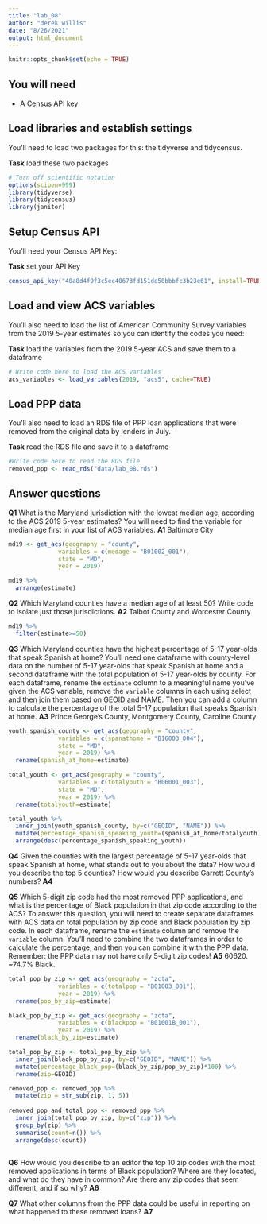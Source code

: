 ```yaml
---
title: "lab_08"
author: "derek willis"
date: "8/26/2021"
output: html_document
---
```


```r
knitr::opts_chunk$set(echo = TRUE)
```

## You will need

* A Census API key

## Load libraries and establish settings

You'll need to load two packages for this: the tidyverse and tidycensus.

**Task** load these two packages

```r
# Turn off scientific notation
options(scipen=999)
library(tidyverse)
library(tidycensus)
library(janitor)
```

## Setup Census API

You'll need your Census API Key:

**Task** set your API Key

```r
census_api_key("40a8d4f9f3c5ec40673fd151de50bbbfc3b23e61", install=TRUE)
```

## Load and view ACS variables

You'll also need to load the list of American Community Survey variables from the 2019 5-year estimates so you can identify the codes you need:

**Task** load the variables from the 2019 5-year ACS and save them to a dataframe

```r
# Write code here to load the ACS variables
acs_variables <- load_variables(2019, "acs5", cache=TRUE)
```

## Load PPP data

You'll also need to load an RDS file of PPP loan applications that were removed from the original data by lenders in July.

**Task** read the RDS file and save it to a dataframe

```r
#Write code here to read the RDS file
removed_ppp <- read_rds("data/lab_08.rds")
```

## Answer questions

**Q1** What is the Maryland jurisdiction with the lowest median age, according to the ACS 2019 5-year estimates? You will need to find the variable for median age first in your list of ACS variables.
**A1**
Baltimore City
```r
md19 <- get_acs(geography = "county",
              variables = c(medage = "B01002_001"),
              state = "MD",
              year = 2019)

md19 %>% 
  arrange(estimate)
```

**Q2** Which Maryland counties have a median age of at least 50? Write code to isolate just those jurisdictions.
**A2**
Talbot County and Worcester County
```r
md19 %>% 
  filter(estimate>=50)
```

**Q3** Which Maryland counties have the highest percentage of 5-17 year-olds that speak Spanish at home? You'll need one dataframe with county-level data on the number of 5-17 year-olds that speak Spanish at home and a second dataframe with the total population of 5-17 year-olds by county. For each dataframe, rename the `estimate` column to a meaningful name you've given the ACS variable, remove the `variable` columns in each using select and then join them based on GEOID and NAME. Then you can add a column to calculate the percentage of the total 5-17 population that speaks Spanish at home.
**A3**
Prince George's County, Montgomery County, Caroline County
```r
youth_spanish_county <- get_acs(geography = "county",
              variables = c(spanathome = "B16003_004"),
              state = "MD",
              year = 2019) %>% 
  rename(spanish_at_home=estimate)

total_youth <- get_acs(geography = "county",
              variables = c(totalyouth = "B06001_003"),
              state = "MD",
              year = 2019) %>% 
  rename(totalyouth=estimate)

total_youth %>%
  inner_join(youth_spanish_county, by=c("GEOID", "NAME")) %>% 
  mutate(percentage_spanish_speaking_youth=(spanish_at_home/totalyouth)*100) %>% 
  arrange(desc(percentage_spanish_speaking_youth))

```

**Q4** Given the counties with the largest percentage of 5-17 year-olds that speak Spanish at home, what stands out to you about the data? How would you describe the top 5 counties? How would you describe Garrett County's numbers?
**A4**

**Q5** Which 5-digit zip code had the most removed PPP applications, and what is the percentage of Black population in that zip code according to the ACS? To answer this question, you will need to create separate dataframes with ACS data on total population by zip code and Black population by zip code. In each dataframe, rename the `estimate` column and remove the `variable` column. You'll need to combine the two dataframes in order to calculate the percentage, and then you can combine it with the PPP data. Remember: the PPP data may not have only 5-digit zip codes!
**A5**
60620. ~74.7% Black.
```r
total_pop_by_zip <- get_acs(geography = "zcta",
              variables = c(totalpop = "B01003_001"),
              year = 2019) %>% 
  rename(pop_by_zip=estimate)

black_pop_by_zip <- get_acs(geography = "zcta",
              variables = c(blackpop = "B01001B_001"),
              year = 2019) %>% 
  rename(black_by_zip=estimate)

total_pop_by_zip <- total_pop_by_zip %>% 
  inner_join(black_pop_by_zip, by=c("GEOID", "NAME")) %>% 
  mutate(percentage_black_pop=(black_by_zip/pop_by_zip)*100) %>% 
  rename(zip=GEOID)

removed_ppp <- removed_ppp %>% 
  mutate(zip = str_sub(zip, 1, 5))
  
removed_ppp_and_total_pop <- removed_ppp %>% 
  inner_join(total_pop_by_zip, by=c("zip")) %>% 
  group_by(zip) %>% 
  summarise(count=n()) %>% 
  arrange(desc(count))
  
```


**Q6** How would you describe to an editor the top 10 zip codes with the most removed applications in terms of Black population? Where are they located, and what do they have in common? Are there any zip codes that seem different, and if so why?
**A6**

**Q7** What other columns from the PPP data could be useful in reporting on what happened to these removed loans?
**A7**
